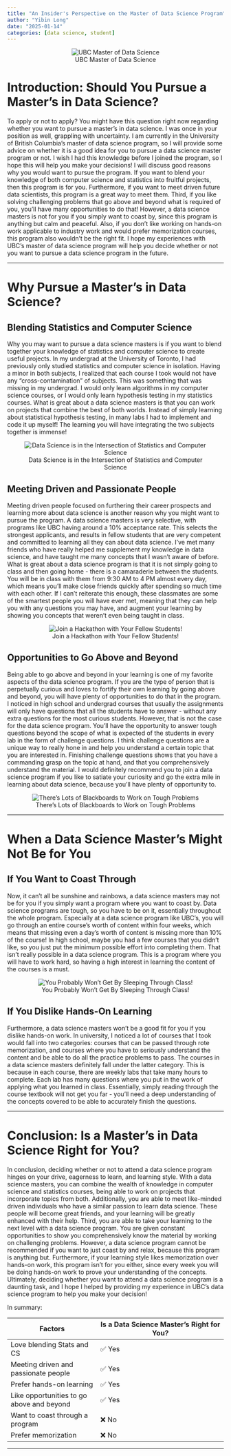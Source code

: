 ```yaml
---
title: "An Insider's Perspective on the Master of Data Science Program"
author: "Yibin Long"
date: "2025-01-14"
categories: [data science, student]
---
```


<div style="text-align: center;">
  ![UBC Master of Data Science](ubc_mds.png)
</div>


# Introduction: Should You Pursue a Master’s in Data Science?
To apply or not to apply? You might have this question right now regarding whether you want to pursue a master’s in data science. I was once in your position as well, grappling with uncertainty. I am currently in the University of British Columbia’s master of data science program, so I will provide some advice on whether it is a good idea for you to pursue a data science master program or not. I wish I had this knowledge before I joined the program, so I hope this will help you make your decisions! I will discuss good reasons why you would want to pursue the program. If you want to blend your knowledge of both computer science and statistics into fruitful projects, then this program is for you. Furthermore, if you want to meet driven future data scientists, this program is a great way to meet them. Third, if you like solving challenging problems that go above and beyond what is required of you, you’ll have many opportunities to do that! However, a data science masters is not for you if you simply want to coast by, since this program is anything but calm and peaceful. Also, if you don’t like working on hands-on work applicable to industry work and would prefer memorization courses, this program also wouldn’t be the right fit. I hope my experiences with UBC’s master of data science program will help you decide whether or not you want to pursue a data science program in the future.

---

# Why Pursue a Master’s in Data Science?

## Blending Statistics and Computer Science
Why you may want to pursue a data science masters is if you want to blend together your knowledge of statistics and computer science to create useful projects. In my undergrad at the University of Toronto, I had previously only studied statistics and computer science in isolation. Having a minor in both subjects, I realized that each course I took would not have any “cross-contamination” of subjects. This was something that was missing in my undergrad. I would only learn algorithms in my computer science courses, or I would only learn hypothesis testing in my statistics courses. What is great about a data science masters is that you can work on projects that combine the best of both worlds. Instead of simply learning about statistical hypothesis testing, in many labs I had to implement and code it up myself! The learning you will have integrating the two subjects together is immense!

<div style="text-align: center;">
  ![Data Science is in the Intersection of Statistics and Computer Science](venn_diagram.jpg)
</div>

## Meeting Driven and Passionate People
Meeting driven people focused on furthering their career prospects and learning more about data science is another reason why you might want to pursue the program. A data science masters is very selective, with programs like UBC having around a 10% acceptance rate. This selects the strongest applicants, and results in fellow students that are very competent and committed to learning all they can about data science. I’ve met many friends who have really helped me supplement my knowledge in data science, and have taught me many concepts that I wasn’t aware of before. What is great about a data science program is that it is not simply going to class and then going home - there is a camaraderie between the students. You will be in class with them from 9:30 AM to 4 PM almost every day, which means you’ll make close friends quickly after spending so much time with each other. If I can’t reiterate this enough, these classmates are some of the smartest people you will have ever met, meaning that they can help you with any questions you may have, and augment your learning by showing you concepts that weren’t even being taught in class.

<div style="text-align: center;">
  ![Join a Hackathon with Your Fellow Students!](hackathon.jpeg)
</div>

## Opportunities to Go Above and Beyond
Being able to go above and beyond in your learning is one of my favorite aspects of the data science program. If you are the type of person that is perpetually curious and loves to fortify their own learning by going above and beyond, you will have plenty of opportunities to do that in the program. I noticed in high school and undergrad courses that usually the assignments will only have questions that all the students have to answer - without any extra questions for the most curious students. However, that is not the case for the data science program. You’ll have the opportunity to answer tough questions beyond the scope of what is expected of the students in every lab in the form of challenge questions. I think challenge questions are a unique way to really hone in and help you understand a certain topic that you are interested in. Finishing challenge questions shows that you have a commanding grasp on the topic at hand, and that you comprehensively understand the material. I would definitely recommend you to join a data science program if you like to satiate your curiosity and go the extra mile in learning about data science, because you’ll have plenty of opportunity to.

<div style="text-align: center;">
  ![There's Lots of Blackboards to Work on Tough Problems](math.jpg)
</div>

---

# When a Data Science Master’s Might Not Be for You

## If You Want to Coast Through
Now, it can’t all be sunshine and rainbows, a data science masters may not be for you if you simply want a program where you want to coast by. Data science programs are tough, so you have to be on it, essentially throughout the whole program. Especially at a data science program like UBC’s, you will go through an entire course’s worth of content within four weeks, which means that missing even a day's worth of content is missing more than 10% of the course! In high school, maybe you had a few courses that you didn’t like, so you just put the minimum possible effort into completing them. That isn’t really possible in a data science program. This is a program where you will have to work hard, so having a high interest in learning the content of the courses is a must. 

<div style="text-align: center;">
  ![You Probably Won't Get By Sleeping Through Class!](sleep.jpg)
</div>

## If You Dislike Hands-On Learning
Furthermore, a data science masters won’t be a good fit for you if you dislike hands-on work. In university, I noticed a lot of courses that I took would fall into two categories: courses that can be passed through rote memorization, and courses where you have to seriously understand the content and be able to do all the practice problems to pass. The courses in a data science masters definitely fall under the latter category. This is because in each course, there are weekly labs that take many hours to complete. Each lab has many questions where you put in the work of applying what you learned in class. Essentially, simply reading through the course textbook will not get you far - you’ll need a deep understanding of the concepts covered to be able to accurately finish the questions. 


---

# Conclusion: Is a Master’s in Data Science Right for You?
In conclusion, deciding whether or not to attend a data science program hinges on your drive, eagerness to learn, and learning style. With a data science masters, you can combine the wealth of knowledge in computer science and statistics courses, being able to work on projects that incorporate topics from both. Additionally, you are able to meet like-minded driven individuals who have a similar passion to learn data science. These people will become great friends,  and your learning will be greatly enhanced with their help. Third, you are able to take your learning to the next level with a data science program. You are given constant opportunities to show you comprehensively know the material by working on challenging problems. However, a data science program cannot be recommended if you want to just coast by and relax, because this program is anything but. Furthermore, if your learning style likes memorization over hands-on work, this program isn’t for you either, since every week you will be doing hands-on work to prove your understanding of the concepts. Ultimately, deciding whether you want to attend a data science program is a daunting task, and I hope I helped by providing my experience in UBC’s data science program to help you make your decision!

In summary:

| Factors                       | Is a Data Science Master’s Right for You? |
|------------------------------|-------------------------------------------|
| Love blending Stats and CS | ✅ Yes                                    |
| Meeting driven and passionate people | ✅ Yes |
| Prefer hands-on learning   | ✅ Yes                                    |
| Like opportunities to go above and beyond | ✅ Yes |
| Want to coast through a program | ❌ No |
| Prefer memorization       | ❌ No                                     |

---